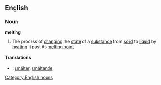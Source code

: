 ==English==
===Noun===
'''melting'''
#The process of [[changing]] the [[state]] of a [[substance]] from [[solid]] to [[liquid]] by [[heating]] it past its [[melting point]]

====Translations====
*{{sv}}: [[smälter]], [[smältande]]

[[Category:English nouns]]